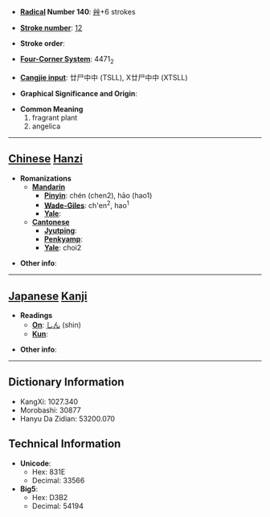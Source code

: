 * '''[[Wiktionary:Chinese radical index| Radical]] Number 140''': [[Wiktionary:Chinese radical index 艸|艸]]+6 strokes

* '''[[Wiktionary:Chinese total strokes index|Stroke number]]''': [[Wiktionary:Chinese total strokes index 12|12]]

* '''Stroke order''': 

* '''[[Wiktionary:Chinese four corner index|Four-Corner System]]''': 4471<sub>2</sub>

* '''[[Wiktionary:Chinese Cangjie index|Cangjie input]]''': 廿尸中中 (TSLL), X廿尸中中 (XTSLL)

* '''Graphical Significance and Origin''': 

* '''Common Meaning'''
*#fragrant plant
*# angelica


----

== [[Chinese]] [[Hanzi]] ==

* '''Romanizations'''
** '''[[Mandarin]]'''
*** '''[[Pinyin]]''': chén (chen2), hāo (hao1)
*** '''[[Wade-Giles]]''': ch'en<sup>2</sup>, hao<sup>1</sup>
*** '''[[Yale]]''': 
** '''[[Cantonese]]'''
*** '''[[Jyutping]]''':
*** '''[[Penkyamp]]''': 
*** '''[[Yale]]''': choi2

* '''Other info''': 

----

== [[Japanese]] [[Kanji]] ==

* '''Readings'''
** '''[[On]]''': [[しん]] (shin)
** '''[[Kun]]''': 

* '''Other info''':  

----

== Dictionary Information ==

* KangXi: 1027.340
* Morobashi: 30877
* Hanyu Da Zidian: 53200.070

== Technical Information ==

* '''Unicode''':
** Hex: 831E
** Decimal: 33566
* '''Big5''':
** Hex: D3B2
** Decimal: 54194